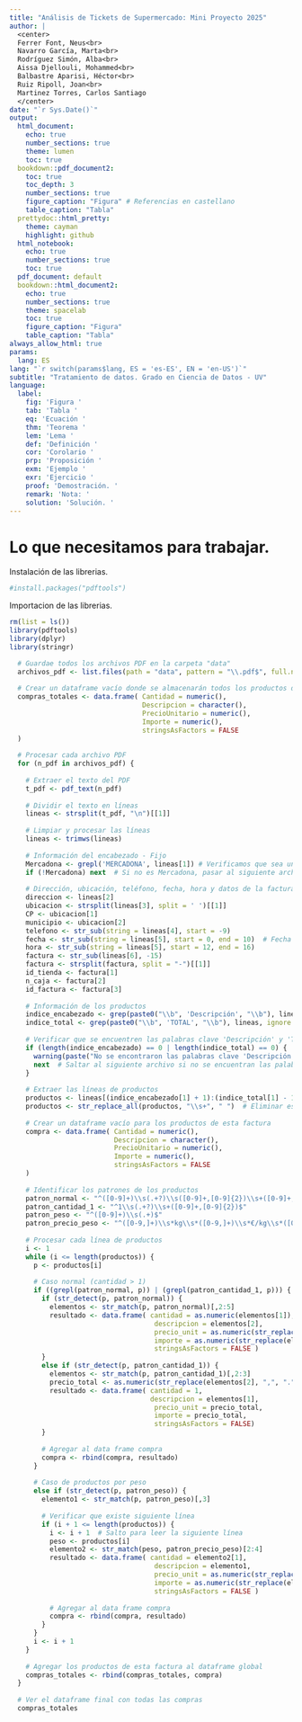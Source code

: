 ```yaml
---
title: "Análisis de Tickets de Supermercado: Mini Proyecto 2025"
author: |
  <center>
  Ferrer Font, Neus<br>
  Navarro García, Marta<br>
  Rodríguez Simón, Alba<br>
  Aissa Djellouli, Mohammed<br>
  Balbastre Aparisi, Héctor<br>
  Ruiz Ripoll, Joan<br>
  Martinez Torres, Carlos Santiago
  </center>
date: "`r Sys.Date()`"
output:
  html_document:
    echo: true
    number_sections: true
    theme: lumen
    toc: true
  bookdown::pdf_document2:
    toc: true
    toc_depth: 3
    number_sections: true
    figure_caption: "Figura" # Referencias en castellano
    table_caption: "Tabla"
  prettydoc::html_pretty:
    theme: cayman
    highlight: github
  html_notebook:
    echo: true
    number_sections: true
    toc: true
  pdf_document: default
  bookdown::html_document2:
    echo: true
    number_sections: true
    theme: spacelab
    toc: true
    figure_caption: "Figura"
    table_caption: "Tabla"
always_allow_html: true
params:
  lang: ES
lang: "`r switch(params$lang, ES = 'es-ES', EN = 'en-US')`"
subtitle: "Tratamiento de datos. Grado en Ciencia de Datos - UV"
language:
  label:
    fig: 'Figura '
    tab: 'Tabla '
    eq: 'Ecuación '
    thm: 'Teorema '
    lem: 'Lema '
    def: 'Definición '
    cor: 'Corolario '
    prp: 'Proposición '
    exm: 'Ejemplo '
    exr: 'Ejercicio '
    proof: 'Demostración. '
    remark: 'Nota: '
    solution: 'Solución. '
---
```

# Lo que necesitamos para trabajar. 

Instalación de las librerias.
```r
#install.packages("pdftools")
```

Importacion de las librerias. 
```r
rm(list = ls())
library(pdftools)
library(dplyr)
library(stringr)
```
```r
  # Guardae todos los archivos PDF en la carpeta "data"
  archivos_pdf <- list.files(path = "data", pattern = "\\.pdf$", full.names = TRUE)
  
  # Crear un dataframe vacío donde se almacenarán todos los productos de todos los tickets
  compras_totales <- data.frame( Cantidad = numeric(),
                                 Descripcion = character(),
                                 PrecioUnitario = numeric(),
                                 Importe = numeric(),
                                 stringsAsFactors = FALSE
  )
  
  # Procesar cada archivo PDF
  for (n_pdf in archivos_pdf) {
    
    # Extraer el texto del PDF
    t_pdf <- pdf_text(n_pdf)
    
    # Dividir el texto en líneas
    lineas <- strsplit(t_pdf, "\n")[[1]]
    
    # Limpiar y procesar las líneas
    lineas <- trimws(lineas)
    
    # Información del encabezado - Fijo
    Mercadona <- grepl('MERCADONA', lineas[1]) # Verificamos que sea una factura de Mercadona
    if (!Mercadona) next  # Si no es Mercadona, pasar al siguiente archivo
    
    # Dirección, ubicación, teléfono, fecha, hora y datos de la factura
    direccion <- lineas[2]
    ubicacion <- strsplit(lineas[3], split = ' ')[[1]] 
    CP <- ubicacion[1]
    municipio <- ubicacion[2]
    telefono <- str_sub(string = lineas[4], start = -9)
    fecha <- str_sub(string = lineas[5], start = 0, end = 10)  # Fecha (dd-mm-aaaa)
    hora <- str_sub(string = lineas[5], start = 12, end = 16)
    factura <- str_sub(lineas[6], -15)
    factura <- strsplit(factura, split = "-")[[1]]
    id_tienda <- factura[1]
    n_caja <- factura[2]
    id_factura <- factura[3]
    
    # Información de los productos
    indice_encabezado <- grep(paste0("\\b", 'Descripción', "\\b"), lineas, ignore.case = TRUE)
    indice_total <- grep(paste0("\\b", 'TOTAL', "\\b"), lineas, ignore.case = TRUE)
    
    # Verificar que se encuentren las palabras clave 'Descripción' y 'TOTAL'
    if (length(indice_encabezado) == 0 | length(indice_total) == 0) {
      warning(paste("No se encontraron las palabras clave 'Descripción' o 'TOTAL' en el archivo:", n_pdf))
      next  # Saltar al siguiente archivo si no se encuentran las palabras clave
    }
    
    # Extraer las líneas de productos
    productos <- lineas[(indice_encabezado[1] + 1):(indice_total[1] - 1)]
    productos <- str_replace_all(productos, "\\s+", " ")  # Eliminar espacios múltiples
    
    # Crear un dataframe vacío para los productos de esta factura
    compra <- data.frame( Cantidad = numeric(),
                          Descripcion = character(),
                          PrecioUnitario = numeric(),
                          Importe = numeric(),
                          stringsAsFactors = FALSE
    )
    
    # Identificar los patrones de los productos
    patron_normal <- "^([0-9]+)\\s(.+?)\\s([0-9]+,[0-9]{2})\\s+([0-9]+,[0-9]{2})$"
    patron_cantidad_1 <- "^1\\s(.+?)\\s+([0-9]+,[0-9]{2})$"
    patron_peso <- "^([0-9]+)\\s(.+)$"
    patron_precio_peso <- "^([0-9,]+)\\s*kg\\s*([0-9,]+)\\s*€/kg\\s*([0-9,]+)$"
  
    # Procesar cada línea de productos
    i <- 1
    while (i <= length(productos)) {
      p <- productos[i]
      
      # Caso normal (cantidad > 1)
      if ((grepl(patron_normal, p)) | (grepl(patron_cantidad_1, p))) {
        if (str_detect(p, patron_normal)) {
          elementos <- str_match(p, patron_normal)[,2:5]
          resultado <- data.frame( cantidad = as.numeric(elementos[1]),
                                    descripcion = elementos[2],
                                    precio_unit = as.numeric(str_replace(elementos[3], ",", ".")),
                                    importe = as.numeric(str_replace(elementos[4], ",", ".")),
                                    stringsAsFactors = FALSE )
        }
        else if (str_detect(p, patron_cantidad_1)) {
          elementos <- str_match(p, patron_cantidad_1)[,2:3]
          precio_total <- as.numeric(str_replace(elementos[2], ",", "."))
          resultado <- data.frame( cantidad = 1,
                                   descripcion = elementos[1],
                                    precio_unit = precio_total,
                                    importe = precio_total,
                                    stringsAsFactors = FALSE)
        }
        
        # Agregar al data frame compra
        compra <- rbind(compra, resultado)
      }
      
      # Caso de productos por peso
      else if (str_detect(p, patron_peso)) {
        elemento1 <- str_match(p, patron_peso)[,3]
        
        # Verificar que existe siguiente línea
        if (i + 1 <= length(productos)) {
          i <- i + 1  # Salto para leer la siguiente línea
          peso <- productos[i]
          elemento2 <- str_match(peso, patron_precio_peso)[2:4]
          resultado <- data.frame( cantidad = elemento2[1],
                                    descripcion = elemento1,
                                    precio_unit = as.numeric(str_replace(elemento2[2], ",", ".")),
                                    importe = as.numeric(str_replace(elemento2[3], ",", ".")),
                                    stringsAsFactors = FALSE )
          
          # Agregar al data frame compra
          compra <- rbind(compra, resultado)
        }
      }
      i <- i + 1
    }
    
    # Agregar los productos de esta factura al dataframe global
    compras_totales <- rbind(compras_totales, compra)
  }
  
  # Ver el dataframe final con todas las compras
  compras_totales
  
```